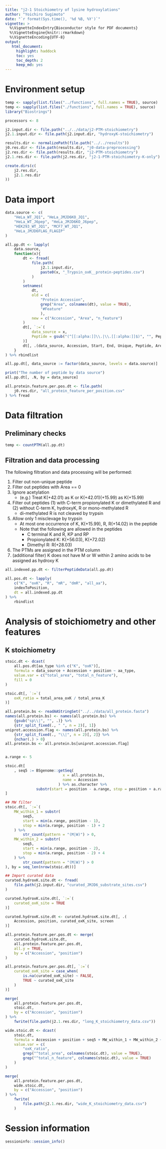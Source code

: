 ```yaml
---
title: "j2-1 Stoichiometry of lysine hydroxylations"
author: "Yoichiro Sugimoto"
date: "`r format(Sys.time(), '%d %B, %Y')`"
vignette: >
  %\VignetteIndexEntry{Bioconductor style for PDF documents}
  %\VignetteEngine{knitr::rmarkdown}
  %\VignetteEncoding{UTF-8}
output:
   html_document:
     highlight: haddock
     toc: yes
     toc_depth: 2
     keep_md: yes
---
```



# Environment setup


```r

temp <- sapply(list.files("../functions", full.names = TRUE), source)
temp <- sapply(list.files("./functions", full.names = TRUE), source)
library("Biostrings")

processors <- 8

j2.input.dir <- file.path("../../data/j2-PTM-stoichiometry")
j2.1.input.dir <- file.path(j2.input.dir, "hydroxyK-stoichiometry")

results.dir <- normalizePath(file.path("../../results"))
j0.res.dir <- file.path(results.dir, "j0-data-preprocessing")
j2.res.dir <- file.path(results.dir, "j2-PTM-stoichiometry")
j2.1.res.dir <- file.path(j2.res.dir, "j2-1-PTM-stoichiometry-K-only")

create.dirs(c(
    j2.res.dir,
    j2.1.res.dir
))

```


# Data import


```r

data.source <- c(
    "HeLa_WT_JQ1", "HeLa_JMJD6KO_JQ1",
    "HeLa_WT_J6pep", "HeLa_JMJD6KO_J6pep",
    "HEK293_WT_JQ1", "MCF7_WT_JQ1",
    "HeLa_JMJD6FLAG_FLAGIP"
)

all.pp.dt <- lapply(
    data.source,
    function(x){
        dt <- fread(
            file.path(
                j2.1.input.dir,
                paste0(x, "_Trypsin_oxK__protein-peptides.csv")
            )
        )
        setnames(
            dt,
            old = c(
                "Protein Accession",
                grep("Area", colnames(dt), value = TRUE),
                "#Feature"
                ),
            new = c("Accession", "Area", "n_feature")
        )
        dt[, `:=`(
            data_source = x,
            Peptide = gsub("(^[[:alpha:]]\\.|\\.[[:alpha:]]$)", "", Peptide)
        )]
        dt[, .(data_source, Accession, Start, End, Unique, Peptide, Area, PTM, n_feature)]
    }
) %>% rbindlist

all.pp.dt[, data_source := factor(data_source, levels = data.source)]

print("The number of peptide by data source")
all.pp.dt[, .N, by = data_source]

all.protein.feature.per.pos.dt <- file.path(
    j0.res.dir, "all_protein_feature_per_position.csv"
) %>% fread

```


# Data filtration

## Preliminary checks

```r

temp <- countPTM(all.pp.dt)

```

## Filtration and data processing

The following filtration and data processing will be performed:

1. Filter out non-unique peptide
2. Filter out peptides with Area == 0
3. Ignore acetylation
   - (e.g.) Treat K(+42.01) as K or K(+42.01)(+15.99) as K(+15.99)
4. Filter out peptides (1) with C-term propionylated K or dimethylated R and (2) without C-term K, hydroxyK, R or mono-methylated R
   - di-methylated R is not cleaved by trypsin 
5. Allow only 1 misclevage by trypsin 
   - At most one occurrence of K, K(+15.99), R, R(+14.02) in the peptide
   - Note that the following are allowed in the peptides
	 - C terminal K and R, KP and RP
	 - Propionylated K: K(+56.03), K(+72.02)
	 - Dimethyl R: R(+28.03)
6. The PTMs are assigned in the PTM column
7. (additional filter) K does not have M or W within 2 amino acids to be assigned as hydroxy K

```r


all.indexed.pp.dt <- filterPeptideData(all.pp.dt)

all.pos.dt <- lapply(
    c("K", "oxK", "R", "mR", "dmR", "all_aa"),
    indexToPosition,
    dt = all.indexed.pp.dt
) %>%
    rbindlist

```



# Analysis of stoichiometry and other features

## K stoichiometry

```r

stoic.dt <- dcast(
    all.pos.dt[aa_type %in% c("K", "oxK")],
    formula = data_source + Accession + position ~ aa_type,
    value.var = c("total_area", "total_n_feature"),
    fill = 0
)

stoic.dt[, `:=`(
    oxK_ratio = total_area_oxK / total_area_K
)]

all.protein.bs <- readAAStringSet("../../data/all_protein.fasta")
names(all.protein.bs) <- names(all.protein.bs) %>%
    {gsub("sp\\|", "", .)} %>%
    {str_split_fixed(., " ", n = 2)[, 1]}
uniprot.accession.flag <- names(all.protein.bs) %>%
    {str_split_fixed(., "\\|", n = 2)[, 2]} %>%
    {nchar(.) > 0}
all.protein.bs <- all.protein.bs[uniprot.accession.flag]


a.range <- 5

stoic.dt[
    , seq5 := BSgenome::getSeq(
                          x = all.protein.bs,
                          name = Accession
                        ) %>% as.character %>%
              substr(start = position - a.range, stop = position + a.range)
]

## MW filter
stoic.dt[, `:=`(
    MW_within_1 = substr(
        seq5,
        start = min(a.range, position - 1),
        stop = min(a.range, position - 1) + 2
    ) %>%
        str_count(pattern = "(M|W)") > 0,
    MW_within_2 = substr(
        seq5,
        start = min(a.range, position - 2),
        stop = min(a.range, position - 2) + 4
    ) %>%
        str_count(pattern = "(M|W)") > 0    
), by = seq_len(nrow(stoic.dt))]

## Import curated data
curated.hydroxK.site.dt <- fread(
    file.path(j2.input.dir, "curated_JMJD6_substrate_sites.csv") 
)

curated.hydroxK.site.dt[, `:=`(
    curated_oxK_site = TRUE
)]

curated.hydroxK.site.dt <- curated.hydroxK.site.dt[, .(
    Accession, position, curated_oxK_site, screen
)]

all.protein.feature.per.pos.dt <- merge(
    curated.hydroxK.site.dt,
    all.protein.feature.per.pos.dt,
    all.y = TRUE,
    by = c("Accession", "position")
)

all.protein.feature.per.pos.dt[, `:=`(
    curated_oxK_site = case_when(
        is.na(curated_oxK_site) ~ FALSE,
        TRUE ~ curated_oxK_site
    )
)]

merge(
    all.protein.feature.per.pos.dt,
    stoic.dt,
    by = c("Accession", "position")
) %>%
    fwrite(file.path(j2.1.res.dir, "long_K_stoichiometry_data.csv"))

wide.stoic.dt <- dcast(
    stoic.dt,
    formula = Accession + position + seq5 + MW_within_1 + MW_within_2 ~ data_source,
    value.var = c(
        "oxK_ratio",
        grep("^total_area", colnames(stoic.dt), value = TRUE),
        grep("^total_n_feature", colnames(stoic.dt), value = TRUE)
    )
)

merge(
    all.protein.feature.per.pos.dt,
    wide.stoic.dt,
    by = c("Accession", "position")
) %>%
    fwrite(
        file.path(j2.1.res.dir, "wide_K_stoichiometry_data.csv")
    )

```

# Session information


```r

sessioninfo::session_info()


```
